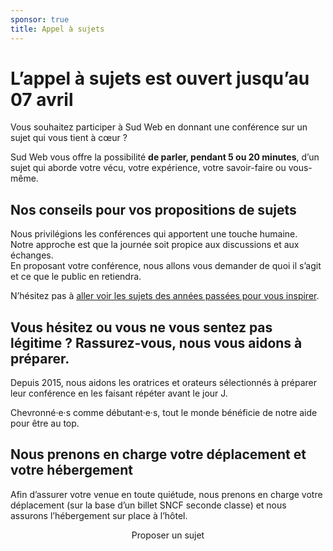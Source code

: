 ```yaml
---
sponsor: true
title: Appel à sujets
---
```



  <Cadre>

# L’appel à sujets est ouvert jusqu’au 07 avril

Vous souhaitez participer à Sud Web en donnant une conférence sur un sujet qui
vous tient à cœur&nbsp;?

Sud Web vous offre la possibilité **de parler, pendant 5 ou 20 minutes**, d’un
sujet qui aborde votre vécu, votre expérience, votre savoir-faire ou vous-même.

## Nos conseils pour vos propositions de sujets

Nous privilégions les conférences qui apportent une touche humaine.  
Notre approche est que la journée soit propice aux discussions et aux échanges.  
En proposant votre conférence, nous allons vous demander de quoi il s’agit et ce
que le public en retiendra.

N’hésitez pas à [aller voir les sujets des années passées pour vous
inspirer](https://vimeo.com/sudweb).

## Vous hésitez ou vous ne vous sentez pas légitime&nbsp;? Rassurez-vous, nous vous aidons à préparer.

Depuis 2015, nous aidons les oratrices et orateurs sélectionnés à préparer leur
conférence en les faisant répéter avant le jour J.

Chevronné·e·s comme débutant·e·s, tout le monde bénéficie de notre aide pour
être au top.

## Nous prenons en charge votre déplacement et votre hébergement

Afin d’assurer votre venue en toute quiétude, nous prenons en charge votre
déplacement (sur la base d’un billet SNCF seconde classe) et nous assurons
l’hébergement sur place à l’hôtel.

<center>
  <CTA to="/proposer-un-sujet">Proposer un sujet</CTA>
</center>

  </Cadre>
